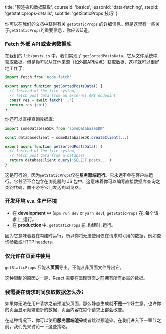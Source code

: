 
  title: '预渲染和数据获取',
  courseId: 'basics',
  lessonId: 'data-fetching',
  stepId: 'getstaticprops-details',
  subtitle: 'getStaticProps 技巧'
}

你可以在<Link href="/docs/[[...slug]]" as="/docs/basic-features/data-fetching"><a>我们的文档</a></Link>中获得有关 `getStaticProps` 的详细信息。但是这里有一些关于`getStaticProps`的重要信息，你应该知道。

### Fetch 外部 API 或查询数据库

在我们的 `lib/posts.js` 中，我们实现了 `getSortedPostsData`，它从文件系统中获取数据。但是你可以从其他来源（如外部API端点）获取数据，这样就可以很好地工作了:

```js
import fetch from 'node-fetch'

export async function getSortedPostsData() {
  // Instead of the file system,
  // fetch post data from an external API endpoint
  const res = await fetch('..')
  return res.json()
}
```

你还可以直接查询数据库:

```js
import someDatabaseSDK from 'someDatabaseSDK'

const databaseClient = someDatabaseSDK.createClient(...)

export async function getSortedPostsData() {
  // Instead of the file system,
  // fetch post data from a database
  return databaseClient.query('SELECT posts...')
}
```

这是可行的，因为`getStaticProps`仅在**服务器端运行**。它永远不会在客户端运行。它甚至不会包含在浏览器的 JS 包中。这意味着你可以编写直接数据库查询之类的代码，而不必将它们发送到浏览器。

### 开发环境 v.s. 生产环境

- 在 **development** 中 (`npm run dev` or `yarn dev`), `getStaticProps` 在_每个请求上_运行。
- 在 **production** 中, `getStaticProps` 在_构建时_运行。

因为它意味着要在构建时运行，所以你将无法使用仅在请求时可用的数据，例如查询参数或HTTP headers。

### 仅允许在页面中使用

`getStaticProps` 只能从**页面**导出。不能从非页面文件导出它。

这种限制的原因之一是，React 需要在呈现页面之前拥有所有必需的数据。

### 我需要在请求时间获取数据怎么办?

如果你无法在用户请求之前预渲染页面，那么静态生成就**不是**一个好主意。也许你的页面显示频繁更新的数据，页面内容在每个请求上都会改变。

在这种情况下，你可以使用**服务器端渲染**或者跳过预渲染。在我们进入下一章节之前，我们先来讨论一下这些策略。

